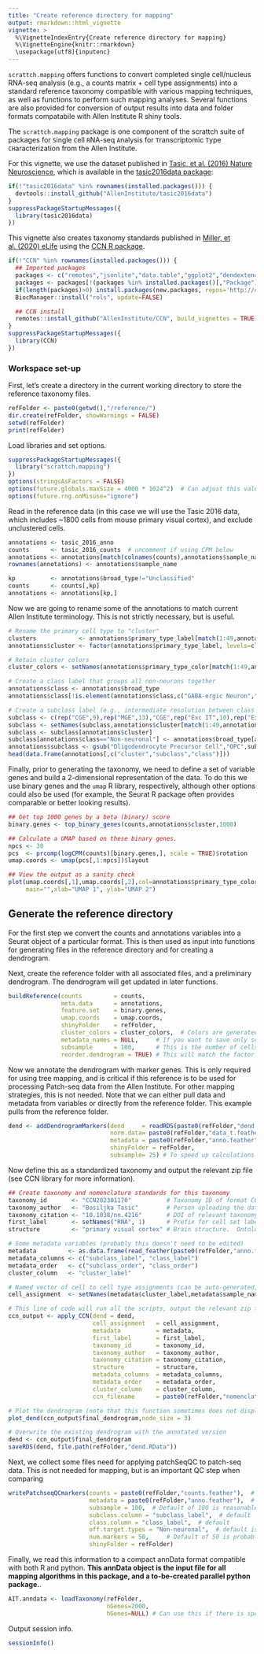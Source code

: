 ```yaml
---
title: "Create reference directory for mapping"
output: rmarkdown::html_vignette
vignette: >
  %\VignetteIndexEntry{Create reference directory for mapping}
  %\VignetteEngine{knitr::rmarkdown}
  \usepackage[utf8]{inputenc} 
---
```

  
`scrattch.mapping` offers functions to convert completed single cell/nucleus RNA-seq analysis (e.g., a counts matrix + cell type assignments) into a standard reference taxonomy compatible with various mapping techniques, as well as functions to perform such mapping analyses.  Several functions are also provided for conversion of output results into data and folder formats compatabile with Allen Institute R shiny tools.  
  
The `scrattch.mapping` package is one component of the scrattch suite of packages for `S`ingle `C`ell `R`NA-seq `A`nalysis for `T`ranscriptomic `T`ype `CH`aracterization from the Allen Institute.  
  
For this vignette, we use the dataset published in [Tasic, et al. (2016) Nature Neuroscience](https://www.ncbi.nlm.nih.gov/pmc/articles/PMC4985242/), which is available in the [tasic2016data package](https://github.com/AllenInstitute/tasic2016data):  
  
```r
if(!"tasic2016data" %in% rownames(installed.packages())) {
  devtools::install_github("AllenInstitute/tasic2016data")
}
suppressPackageStartupMessages({
  library(tasic2016data)
})
```
  
  
This vignette also creates taxonomy standards published in [Miller, et al. (2020) eLife](https://elifesciences.org/articles/59928) using the [CCN R package](https://github.com/AllenInstitute/CCN).
  
```r
if(!"CCN" %in% rownames(installed.packages())) {
  ## Imported packages
  packages <- c("remotes","jsonlite","data.table","ggplot2","dendextend","dplyr","BiocManager")
  packages <- packages[!(packages %in% installed.packages()[,"Package"])]
  if(length(packages)>0) install.packages(new.packages, repos='http://cran.us.r-project.org')
  BiocManager::install("rols", update=FALSE)

  ## CCN install
  remotes::install_github("AllenInstitute/CCN", build_vignettes = TRUE)
}
suppressPackageStartupMessages({
  library(CCN)
})
```
  
  
### Workspace set-up  
  
First, let's create a directory in the current working directory to store the reference taxonomy files.  
  
```r
refFolder <- paste0(getwd(),"/reference/")
dir.create(refFolder, showWarnings = FALSE)
setwd(refFolder)
print(refFolder)
```

  
Load libraries and set options.  
  
```r
suppressPackageStartupMessages({
  library("scrattch.mapping")
})
options(stringsAsFactors = FALSE)
options(future.globals.maxSize = 4000 * 1024^2)  # Can adjust this value if needed, depending on number of cells
options(future.rng.onMisuse="ignore")
```
  
  
Read in the reference data (in this case we will use the Tasic 2016 data, which includes ~1800 cells from mouse primary visual cortex), and exclude unclustered cells.  
  
```r
annotations <- tasic_2016_anno
counts      <- tasic_2016_counts  # uncomment if using CPM below
annotations <- annotations[match(colnames(counts),annotations$sample_name),]  # Put them in the correct order
rownames(annotations) <- annotations$sample_name  

kp          <- annotations$broad_type!="Unclassified"
counts      <- counts[,kp]
annotations <- annotations[kp,]
```
  
  
Now we are going to rename some of the annotations to match current Allen Institute terminology.  This is not strictly necessary, but is useful.  
  
```r
# Rename the primary cell type to "cluster"
clusters            <- annotations$primary_type_label[match(1:49,annotations$primary_type_id)]
annotations$cluster <- factor(annotations$primary_type_label, levels=clusters)

# Retain cluster colors
cluster_colors <- setNames(annotations$primary_type_color[match(1:49,annotations$primary_type_id)], clusters)

# Create a class label that groups all non-neurons together
annotations$class <- annotations$broad_type
annotations$class[!is.element(annotations$class,c("GABA-ergic Neuron","Glutamatergic Neuron"))] = "Non-neuronal"

# Create a subclass label (e.g., intermediate resolution between class and cell type)
subclass <- c(rep("CGE",9),rep("MGE",13),"CGE",rep("Exc IT",10),rep("Exc non-IT",9),rep("NN",7))
subclass <- setNames(subclass,annotations$cluster[match(1:49,annotations$cluster_id)])
subclass <- subclass[annotations$cluster]
subclass[annotations$class=="Non-neuronal"] <- annotations$broad_type[annotations$class=="Non-neuronal"]
annotations$subclass <- gsub("Oligodendrocyte Precursor Cell","OPC",subclass)
head(data.frame(annotations[,c("cluster","subclass","class")]))
```
  
  
Finally, prior to generating the taxonomy, we need to define a set of variable genes and build a 2-dimensional representation of the data.  To do this we use binary genes and the `umap` R library, respectively, although other options could also be used (for example, the Seurat R package often provides comparable or better looking results).  
  
```r
## Get top 1000 genes by a beta (binary) score
binary.genes <- top_binary_genes(counts,annotations$cluster,1000)

## Calculate a UMAP based on these binary genes.
npcs <- 30
pcs  <- prcomp(logCPM(counts)[binary.genes,], scale = TRUE)$rotation
umap.coords <- umap(pcs[,1:npcs])$layout

## View the output as a sanity check
plot(umap.coords[,1],umap.coords[,2],col=annotations$primary_type_color, pch=19, cex=0.5,
     main="",xlab="UMAP 1", ylab="UMAP 2")
```
  
  
## Generate the reference directory
  
For the first step we convert the counts and annotations variables into a Seurat object of a particular format.  This is then used as input into functions for generating files in the reference directory and for creating a dendrogram.
 
Next, create the reference folder with all associated files, and a preliminary dendrogram.  The dendrogram will get updated in later functions.
  
```r
buildReference(counts         = counts,
               meta.data      = annotations,
               feature.set    = binary.genes,
               umap.coords    = umap.coords,
               shinyFolder    = refFolder,
               cluster_colors = cluster_colors,  # Colors are generated if not provided
               metadata_names = NULL,     # If you want to save only selected metadata columns
               subsample      = 100,      # This is the number of cells per cluster
               reorder.dendrogram = TRUE) # This will match the factor order of the clusters to the extent possible
```
  
  
Now we annotate the dendrogram with marker genes.  This is only required for using tree mapping, and is critical if this reference is to be used for processing Patch-seq data from the Allen Institute.  For other mapping strategies, this is not needed.  Note that we can either pull data and metadata from variables or directly from the reference folder.  This example pulls from the reference folder.  
  
```r
dend <- addDendrogramMarkers(dend     = readRDS(paste0(refFolder,"dend.RData")), 
                             norm.data= paste0(refFolder,"data_t.feather"),
                             metadata = paste0(refFolder,"anno.feather"),
                             shinyFolder = refFolder, 
                             subsample= 25) # To speed up calculations a bit
```

  
Now define this as a standardized taxonomy and output the relevant zip file (see CCN library for more information).    
  
```r
## Create taxonomy and nomenclature standards for this taxonomy
taxonomy_id       <- "CCN202301170"          # Taxonomy ID of format CCN<YYYYMMDD><T>
taxonomy_author   <- "Bosiljka Tasic"        # Person uploading the data and taxonomy
taxonomy_citation <- "10.1038/nn.4216"       # DOI of relevant taxonomy citation, if any
first_label       <- setNames("RNA", 1)      # Prefix for cell set label (adjust text label only)
structure         <- "primary visual cortex" # Brain structure.  Ontology tag is auto-generated.

# Some metadata variables (probably this doesn't need to be edited)
metadata         <- as.data.frame(read_feather(paste0(refFolder,"anno.feather")))
metadata_columns <- c("subclass_label", "class_label")
metadata_order   <- c("subclass_order", "class_order")  
cluster_column   <- "cluster_label" 

# Named vector of cell to cell type assignments (can be auto-generated, but better to include)
cell_assignment  <- setNames(metadata$cluster_label,metadata$sample_name)

# This line of code will run all the scripts, output the relevant zip file to nomenclature.zip in your working directory, and return the same variables for further manipulation in R.
ccn_output <- apply_CCN(dend = dend,
                        cell_assignment   = cell_assignment,
                        metadata          = metadata,
                        first_label       = first_label,
                        taxonomy_id       = taxonomy_id,
                        taxonomy_author   = taxonomy_author,
                        taxonomy_citation = taxonomy_citation,
                        structure         = structure,
                        metadata_columns  = metadata_columns,
                        metadata_order    = metadata_order,
                        cluster_column    = cluster_column,
                        ccn_filename      = paste0(refFolder,"nomenclature.zip"))

# Plot the dendrogram (note that this function sometimes does not display the root node correctly)
plot_dend(ccn_output$final_dendrogram,node_size = 3)

# Overwrite the existing dendrogram with the annotated version
dend <- ccn_output$final_dendrogram
saveRDS(dend, file.path(refFolder,"dend.RData")) 
```
  
  
Next, we collect some files need for applying patchSeqQC to patch-seq data. This is not needed for mapping, but is an important QC step when comparing  

```r
writePatchseqQCmarkers(counts = paste0(refFolder,"counts.feather"),  # can also read matrix directly
                       metadata = paste0(refFolder,"anno.feather"),  # can also read matrix directly
                       subsample = 100,  # Default of 100 is reasonable
                       subclass.column = "subclass_label",  # default
                       class.column = "class_label",  # default
                       off.target.types = "Non-neuronal",  # default is various iterations of non-neuronal
                       num.markers = 50,     # Default of 50 is probably fine
                       shinyFolder = refFolder)
```

  
Finally, we read this information to a compact annData format compatible with both R and python.  **This annData object is the input file for all mapping algorithms in this package, and a to-be-created parallel python package.**.  
  
```r
AIT.anndata <- loadTaxonomy(refFolder, 
                            nGenes=2000, 
                            hGenes=NULL) # Can use this if there is specific set of variable genes to provide
```

  
Output session info.  
  
```r
sessionInfo()
```

